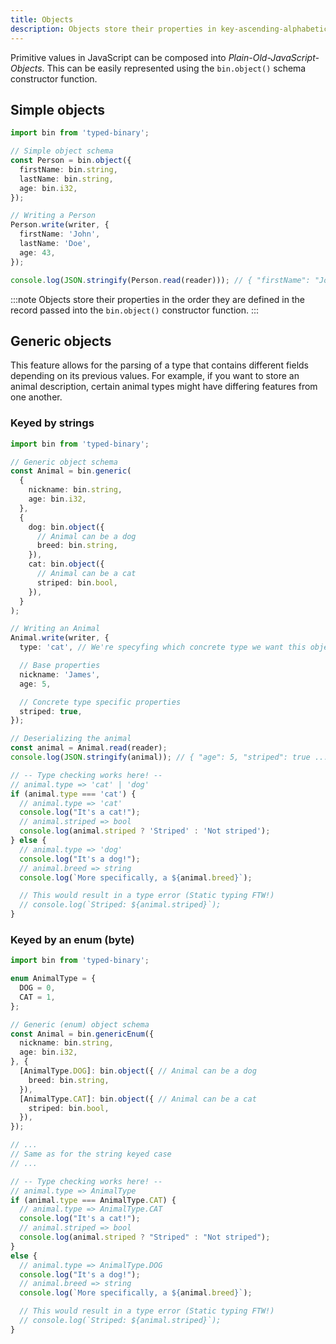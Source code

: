 ```yaml
---
title: Objects
description: Objects store their properties in key-ascending-alphabetical order, one next to another.
---
```


Primitive values in JavaScript can be composed into *Plain-Old-JavaScript-Objects*. This can be
easily represented using the `bin.object()` schema constructor function.

## Simple objects

```ts
import bin from 'typed-binary';

// Simple object schema
const Person = bin.object({
  firstName: bin.string,
  lastName: bin.string,
  age: bin.i32,
});

// Writing a Person
Person.write(writer, {
  firstName: 'John',
  lastName: 'Doe',
  age: 43,
});

console.log(JSON.stringify(Person.read(reader))); // { "firstName": "John", ... }
```

:::note
Objects store their properties in the order they are defined in the record passed into the `bin.object()` constructor function.
:::

## Generic objects

This feature allows for the parsing of a type that contains different fields depending on its previous values. For example, if you want to store an animal description, certain animal types might have differing features from one another.

### Keyed by strings

```ts
import bin from 'typed-binary';

// Generic object schema
const Animal = bin.generic(
  {
    nickname: bin.string,
    age: bin.i32,
  },
  {
    dog: bin.object({
      // Animal can be a dog
      breed: bin.string,
    }),
    cat: bin.object({
      // Animal can be a cat
      striped: bin.bool,
    }),
  }
);

// Writing an Animal
Animal.write(writer, {
  type: 'cat', // We're specyfing which concrete type we want this object to be.

  // Base properties
  nickname: 'James',
  age: 5,

  // Concrete type specific properties
  striped: true,
});

// Deserializing the animal
const animal = Animal.read(reader);
console.log(JSON.stringify(animal)); // { "age": 5, "striped": true ... }

// -- Type checking works here! --
// animal.type => 'cat' | 'dog'
if (animal.type === 'cat') {
  // animal.type => 'cat'
  console.log("It's a cat!");
  // animal.striped => bool
  console.log(animal.striped ? 'Striped' : 'Not striped');
} else {
  // animal.type => 'dog'
  console.log("It's a dog!");
  // animal.breed => string
  console.log(`More specifically, a ${animal.breed}`);

  // This would result in a type error (Static typing FTW!)
  // console.log(`Striped: ${animal.striped}`);
}
```

### Keyed by an enum (byte)

```ts
import bin from 'typed-binary';

enum AnimalType = {
  DOG = 0,
  CAT = 1,
};

// Generic (enum) object schema
const Animal = bin.genericEnum({
  nickname: bin.string,
  age: bin.i32,
}, {
  [AnimalType.DOG]: bin.object({ // Animal can be a dog
    breed: bin.string,
  }),
  [AnimalType.CAT]: bin.object({ // Animal can be a cat
    striped: bin.bool,
  }),
});

// ...
// Same as for the string keyed case
// ...

// -- Type checking works here! --
// animal.type => AnimalType
if (animal.type === AnimalType.CAT) {
  // animal.type => AnimalType.CAT
  console.log("It's a cat!");
  // animal.striped => bool
  console.log(animal.striped ? "Striped" : "Not striped");
}
else {
  // animal.type => AnimalType.DOG
  console.log("It's a dog!");
  // animal.breed => string
  console.log(`More specifically, a ${animal.breed}`);

  // This would result in a type error (Static typing FTW!)
  // console.log(`Striped: ${animal.striped}`);
}
```
